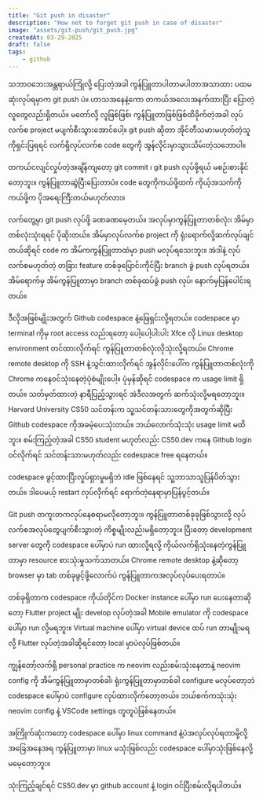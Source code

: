 ```yaml
---
title: "Git push in disaster"
description: "How not to forget git push in case of disaster"
image: "assets/git-push/git_push.jpg"
createdAt: 03-29-2025
draft: false
tags:
    - github
---
```


သဘာဝဘေးအန္တရာယ်ကြုံလို့ ပြေးတဲ့အခါ ကွန်ပြူတာပါတာမပါတာအသာထား ပထမဆုံးလုပ်ရမှာက git push ပဲ။ ဟာသအနေနဲ့ကော တကယ်အလေးအနက်ထားပြီး ပြောတဲ့လူတွေလည်းရှိတယ်။ မတော်လို့ လူဖြစ်ဖြစ်၊ ကွန်ပြူတာဖြစ်ဖြစ်ထိခိုက်တဲ့အခါ လုပ်လက်စ project မပျက်စီးသွားအောင်ပေါ့။ git push ဆိုတာ အိုင်တီသမားမဟုတ်တဲ့သူကိုရှင်းပြရရင် လက်ရှိလုပ်လက်စ code တွေကို အွန်လိုင်းမှာသွားသိမ်းတဲ့သဘောပါ။

တကယ်ငလျင်လှုပ်တဲ့အချိန်ကျတော့ git commit ၊ git push လုပ်ဖို့ရယ် မစဉ်းစားနိုင်တော့ဘူး။ ကွန်ပြူတာဆွဲပြီးပြေးတာပဲ။ code တွေကိုကယ်ဖို့ထက် ကိုယ့်အသက်ကိုကယ်ဖို့က ပိုအရေးကြီးတယ်မဟုတ်လား။

လက်တွေ့မှာ git push လုပ်ဖို့ ခဏခဏမေ့တယ်။ အလုပ်မှာကွန်ပြူတာတစ်လုံး၊ အိမ်မှာတစ်လုံးသုံးရရင် ပိုဆိုးတယ်။ အိမ်မှာလုပ်လက်စ project ကို ရုံးရောက်လို့ဆက်လုပ်ချင်တယ်ဆိုရင် code က အိမ်ကကွန်ပြူတာထဲမှာ push မလုပ်ရသေးဘူး။ အဲဒါနဲ့ လုပ်လက်စမဟုတ်တဲ့ တခြား feature တစ်ခုပြောင်းကိုင်ပြီး branch ခွဲ push လုပ်ရတယ်။ အိမ်ရောက်မှ အိမ်ကွန်ပြူတာမှာ branch တစ်ခုထပ်ခွဲ push လုပ်၊ နောက်မှပြန်ပေါင်းရတယ်။

ဒီလိုအဖြစ်မျိုးအတွက် Github codespace နဲ့ဖြေရှင်းလို့ရတယ်။ codespace မှာ terminal ကိုမှ root access လည်းရတော့ ပေါ့ပေါ့ပါးပါး Xfce လို Linux desktop environment တင်ထားလိုက်ရင် ကွန်ပြူတာတစ်လုံးလိုသုံးလို့ရတယ်။    Chrome remote desktop ကို SSH နဲ့သွင်းထားလိုက်ရင် အွန်လိုင်းပေါ်က ကွန်ပြူတာတစ်လုံးကို Chrome ကနေဝင်သုံးနေတဲ့ပုံစံမျိုးပေါ့။
ပုံမှန်ဆိုရင် codespace က usage limit ရှိတယ်။ သတ်မှတ်ထားတဲ့ နာရီပြည့်သွားရင် အဲဒီလအတွက် ဆက်သုံးလို့မရတော့ဘူး။ Harvard University CS50 သင်တန်းက သူ့သင်တန်းသားတွေကိုအတွက်ဆိုပြီး Github codespace ကိုအခမဲ့ပေးသုံးတယ်။ ဘယ်လောက်သုံးသုံး usage limit မထိဘူး။ စမ်းကြည့်တဲ့အခါ CS50 student မဟုတ်လည်း CS50.dev ကနေ Github login ဝင်လိုက်ရင် သင်တန်းသားမဟုတ်လည်း codespace free ရနေတယ်။

codespace ဖွင့်ထားပြီးလှုပ်ရှားမှုမရှိဘဲ idle ဖြစ်နေရင် သူ့ဘာသာသူပြန်ပိတ်သွားတယ်။ ဒါပေမယ့် restart လုပ်လိုက်ရင် ရောက်တဲ့နေရာမှာပြန်ပွင့်တယ်။

Git push တကူးတကလုပ်နေစရာမလိုတော့ဘူး။ ကွန်ပြူတာတစ်ခုခုဖြစ်သွားလို့ လုပ်လက်စအလုပ်တွေပျက်စီးသွားတဲ့ ကိစ္စမျိုးလည်းမရှိတော့ဘူး။ ပြီးတော့ development server တွေကို codespace ပေါ်မှာပဲ run ထားလို့ရလို့ ကိုယ်လက်ရှိသုံးနေတဲ့ကွန်ပြူတာမှာ resource စားသုံးမှုသက်သာတယ်။ Chrome remote desktop နဲ့ဆိုတော့ browser မှာ tab တစ်ခုဖွင့်ဖို့လောက်ပဲ ကွန်ပြူတာကအလုပ်လုပ်ပေးရတာပဲ။

တစ်ခုရှိတာက codespace ကိုယ်တိုင်က Docker instance ပေါ်မှာ run ပေးနေတာဆိုတော့ Flutter project မျိုး develop လုပ်တဲ့အခါ Mobile emulator ကို codespace ပေါ်မှာ run လို့မရဘူး။ Virtual machine ပေါ်မှာ virtual device ထပ် run တာမျိုးမရလို့ Flutter လုပ်တဲ့အခါဆိုရင်တော့ local မှာပဲလုပ်ဖြစ်တယ်။

ကျွန်တော့်လက်ရှိ personal practice က neovim လည်းစမ်းသုံးနေတာနဲ့ neovim config ကို အိမ်ကွန်ပြူတာမှာတစ်ခါ၊ ရုံးကွန်ပြူတာမှာတစ်ခါ configure မလုပ်တော့ဘဲ codespace ပေါ်မှာပဲ configure လုပ်ထားလိုက်တော့တယ်။ ဘယ်စက်ကသုံးသုံး neovim config နဲ့ VSCode settings တူတူပဲဖြစ်နေတယ်။

အကြိုက်ဆုံးကတော့ codespace ပေါ်မှာ linux command နဲ့ပဲအလုပ်လုပ်ရတာမို့လို့ အခြေအနေအရ ကွန်ပြူတာမှာ linux မသုံးဖြစ်လည်း codespace ပေါ်မှာသုံးဖြစ်နေလို့ မမေ့တော့ဘူး။

သုံးကြည့်ချင်ရင် CS50.dev မှာ github account နဲ့ login ဝင်ပြီးစမ်းလို့ရပါတယ်။

